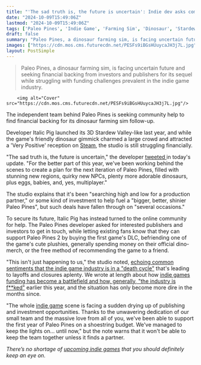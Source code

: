 ```yaml
---
title: "'The sad truth is, the future is uncertain': Indie dev asks community for help after supporting its dinosaur Stardew Valley on a 'shoestring budget'"
date: "2024-10-09T15:49:06Z"
lastmod: "2024-10-09T15:49:06Z"
tags: ['Paleo Pines', 'Indie Game', 'Farming Sim', 'Dinosaur', 'Stardew Valley', 'Multiplayer', 'Steam']
draft: false
summary: "Paleo Pines, a dinosaur farming sim, is facing uncertain future and seeking financial backing from investors and publishers for its sequel while struggling with funding challenges prevalent in the indie game industry."
images: ["https://cdn.mos.cms.futurecdn.net/PESFs9iBGsHUuycaJH3j7L.jpg"]
layout: PostSimple
---
```

> Paleo Pines, a dinosaur farming sim, is facing uncertain future and seeking financial backing from investors and publishers for its sequel while struggling with funding challenges prevalent in the indie game industry.


        <img alt="Cover" src="https://cdn.mos.cms.futurecdn.net/PESFs9iBGsHUuycaJH3j7L.jpg"/>
        
The independent team behind Paleo Pines is seeking community help to find financial backing for its dinosaur farming sim follow-up. 

Developer Italic Pig launched its 3D Stardew Valley-like last year, and while the game's friendly dinosaur gimmick charmed a large crowd and attracted a 'Very Positive' reception on [Steam](https://store.steampowered.com/app/1202200/Paleo_Pines/), the studio is still struggling financially. 

"The sad truth is, the future is uncertain," the developer [tweeted ](https://x.com/PaleoPines/status/1843952427701280891)in today's update. "For the better part of this year, we've been working behind the scenes to create a plan for the next iteration of Paleo Pines, filled with stunning new regions, quirky new NPCs, plenty more adorable dinosaurs, plus eggs, babies, and, yes, multiplayer."

The studio explains that it's been "searching high and low for a production partner," or some kind of investment to help fuel a "bigger, better, shinier Paleo Pines", but such deals have fallen through on "several occasions." 

To secure its future, Italic Pig has instead turned to the online community for help. The Paleo Pines developer asked for interested publishers and investors to get in touch, while letting existing fans know that they can support Paleo Pines 2 by buying the first game's DLC, befriending one of the game's cute plushies, generally spending money on their official dino-merch, or the free method of recommending the game to a friend.

"This isn't just happening to us," the studio noted, [echoing common sentiments that the indie game industry is in a "death cycle"](https://www.gamesradar.com/games/indie-games-need-to-be-cheap-as-f-or-expensive-as-hell-says-publisher-warning-of-industry-death-cycle/) that's leading to layoffs and closures aplenty. We wrote at length about how [indie games funding has become a battlefield and how, generally, "the industry is f**ked"](https://www.gamesradar.com/the-game-industry-is-fed-indie-devs-are-dying-off-because-getting-funding-is-a-battlefield-right-now-even-for-critically-acclaimed-veterans/) earlier this year, and the situation has only become more dire in the months since.

"The whole [indie game](https://www.gamesradar.com/tag/indie-game/) scene is facing a sudden drying up of publishing and investment opportunities. Thanks to the unwavering dedication of our small team and the massive love from all of you, we've been able to support the first year of Paleo Pines on a shoestring budget. We've managed to keep the lights on... until now," but the note warns that it won't be able to keep the team together unless it finds a partner.

*There’s no shortage of *[<em>upcoming indie games</em>](https://www.gamesradar.com/upcoming-indie-games/)* that you should definitely keep an eye on.* 
        